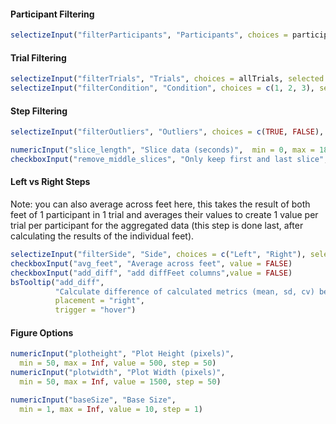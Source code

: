 #### Participant Filtering
```r
selectizeInput("filterParticipants", "Participants", choices = participants, selected = participants, multiple = TRUE)
```

#### Trial Filtering
```r
selectizeInput("filterTrials", "Trials", choices = allTrials, selected = allTrials, multiple = TRUE)
selectizeInput("filterCondition", "Condition", choices = c(1, 2, 3), selected = c(1, 2, 3), multiple = TRUE)
```

#### Step Filtering
```r
selectizeInput("filterOutliers", "Outliers", choices = c(TRUE, FALSE), selected = c(FALSE), multiple = TRUE) # INCLUDE outliers (TRUE), INCLUDE non-outliers (FALSE)

numericInput("slice_length", "Slice data (seconds)",  min = 0, max = 180, value = 9999, step = 10)
checkboxInput("remove_middle_slices", "Only keep first and last slice", value=FALSE)
```

#### Left vs Right Steps
Note: you can also average across feet here, this takes the result of both feet of 1 participant in 1 trial and averages their values to create 1 value per trial per participant for the aggregated data (this step is done last, after calculating the results of the individual feet).
```r
selectizeInput("filterSide", "Side", choices = c("Left", "Right"), selected = c("Left", "Right"), multiple = TRUE)
checkboxInput("avg_feet", "Average across feet", value = FALSE)
checkboxInput("add_diff", "add diffFeet columns",value = FALSE)
bsTooltip("add_diff", 
          "Calculate difference of calculated metrics (mean, sd, cv) between left and right foot and add to summary table.", 
          placement = "right", 
          trigger = "hover")
```

#### Figure Options
```r
numericInput("plotheight", "Plot Height (pixels)",
  min = 50, max = Inf, value = 500, step = 50)
numericInput("plotwidth", "Plot Width (pixels)",
  min = 50, max = Inf, value = 1500, step = 50)

numericInput("baseSize", "Base Size",
  min = 1, max = Inf, value = 10, step = 1)
```
